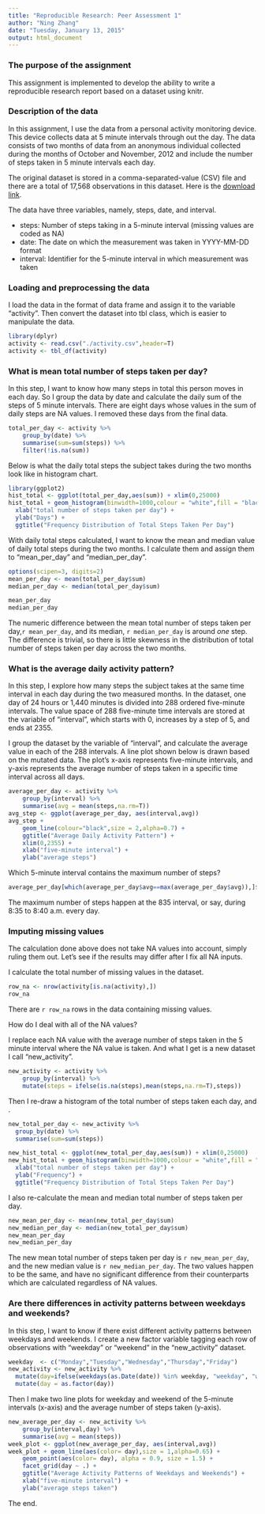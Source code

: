 ```yaml
---
title: "Reproducible Research: Peer Assessment 1"
author: "Ning Zhang"
date: "Tuesday, January 13, 2015"
output: html_document
---
```

### The purpose of the assignment

This assignment is implemented to develop the ability to write a reproducible research report based on a dataset using knitr.

### Description of the data

In this assignment, I use the data from a personal activity monitoring device. This device collects data at 5 minute intervals through out the day. The data consists of two months of data from an anonymous individual collected during the months of October and November, 2012 and include the number of steps taken in 5 minute intervals each day.  

The original dataset is stored in a comma-separated-value (CSV) file and there are a total of 17,568 observations in this dataset. Here is the [download link](https://d396qusza40orc.cloudfront.net/repdata%2Fdata%2Factivity.zip).  

The data have three variables, namely, steps, date, and interval.  

- steps: Number of steps taking in a 5-minute interval (missing values are coded as NA)
- date: The date on which the measurement was taken in YYYY-MM-DD format
- interval: Identifier for the 5-minute interval in which measurement was taken

### Loading and preprocessing the data

I load the data in the format of data frame and assign it to the variable "activity". Then convert the dataset into tbl class, which is easier to manipulate the data.

```r
library(dplyr)
activity <- read.csv("./activity.csv",header=T)
activity <- tbl_df(activity)
```

### What is mean total number of steps taken per day?

In this step, I want to know how many steps in total this person moves in each day. So I group the data by date and calculate the daily sum of the steps of 5 minute intervals. There are eight days whose values in the sum of daily steps are NA values. I removed these days from the final data.
```r
total_per_day <- activity %>%
    group_by(date) %>%
    summarise(sum=sum(steps)) %>%
    filter(!is.na(sum))
```

Below is what the daily total steps the subject takes during the two months look like in histogram chart.

```r
library(ggplot2)
hist_total <- ggplot(total_per_day,aes(sum)) + xlim(0,25000)
hist_total + geom_histogram(binwidth=1000,colour = "white",fill = "black",alpha=0.8) +
  xlab("total number of steps taken per day") +
  ylab("Days") + 
  ggtitle("Frequency Distribution of Total Steps Taken Per Day") 
```

With daily total steps calculated, I want to know the mean and median value of daily total steps during the two months. I calculate them and assign them to "mean_per_day" and "median_per_day".  

```r
options(scipen=3, digits=2)
mean_per_day <- mean(total_per_day$sum)
median_per_day <- median(total_per_day$sum)
```
```r
mean_per_day
median_per_day
```

The numeric difference between the mean total number of steps taken per day,`r mean_per_day`, and its median, `r median_per_day` is around *one* step. The difference is trivial, so there is little skewness in the distribution of total number of steps taken per day across the two months.

### What is the average daily activity pattern?

In this step, I explore how many steps the subject takes at the same time interval in each day during the two measured months. In the dataset, one day of 24 hours or 1,440 minutes is divided into 288 ordered five-minute intervals. The value space of 288 five-minute time intervals are stored at the variable of "interval", which starts with 0, increases by a step of 5, and ends at 2355.

I group the dataset by the variable of "interval", and calculate the average value in each of the 288 intervals. A line plot shown below is drawn based on the mutated data. The plot's x-axis represents five-minute intervals, and y-axis represents the average number of steps taken in a specific time interval across all days.

```r
average_per_day <- activity %>%
    group_by(interval) %>%
    summarise(avg = mean(steps,na.rm=T))
avg_step <- ggplot(average_per_day, aes(interval,avg))
avg_step + 
    geom_line(colour="black",size = 2,alpha=0.7) +
    ggtitle("Average Daily Activity Pattern") + 
    xlim(0,2355) +
    xlab("five-minute interval") + 
    ylab("average steps")
```

Which 5-minute interval contains the maximum number of steps?

```r
average_per_day[which(average_per_day$avg==max(average_per_day$avg)),]$interval
```

The maximum number of steps happen at the 835 interval, or say, during 8:35 to 8:40 a.m. every day.

### Imputing missing values

The calculation done above does not take NA values into account, simply ruling them out. Let's see if the results may differ after I fix all NA inputs.  

I calculate the total number of missing values in the dataset.

```r
row_na <- nrow(activity[is.na(activity),])
row_na
```

There are `r row_na` rows in the data containing missing values.  

How do I deal with all of the NA values?

I replace each NA value with the average number of steps taken in the 5 minute interval where the NA value is taken. And what I get is a new dataset I call "new_activity".

```r
new_activity <- activity %>%
    group_by(interval) %>%
    mutate(steps = ifelse(is.na(steps),mean(steps,na.rm=T),steps))
```

Then I re-draw a histogram of the total number of steps taken each day, and .

```r
new_total_per_day <- new_activity %>%
  group_by(date) %>%
  summarise(sum=sum(steps))

new_hist_total <- ggplot(new_total_per_day,aes(sum)) + xlim(0,25000)
new_hist_total + geom_histogram(binwidth=1000,colour = "white",fill = "black",alpha=0.8) +
  xlab("total number of steps taken per day") +
  ylab("Frequency") + 
  ggtitle("Frequency Distribution of Total Steps Taken Per Day") 
```

I also re-calculate the mean and median total number of steps taken per day.

```r
new_mean_per_day <- mean(new_total_per_day$sum)
new_median_per_day <- median(new_total_per_day$sum)
new_mean_per_day
new_median_per_day
```

The new mean total number of steps taken per day is `r new_mean_per_day`, and the new median value is `r new_median_per_day`. The two values happen to be the same, and have no significant difference from their counterparts which are calculated regardless of NA values.

### Are there differences in activity patterns between weekdays and weekends?

In this step, I want to know if there exist different activity patterns between weekdays and weekends. I create a new factor variable tagging each row of observations with "weekday" or "weekend" in the “new_activity” dataset.

```r
weekday  <- c("Monday","Tuesday","Wednesday","Thursday","Friday")
new_activity <- new_activity %>% 
  mutate(day=ifelse(weekdays(as.Date(date)) %in% weekday, "weekday", "weekend")) %>%
  mutate(day = as.factor(day))
```

Then I make two line plots for weekday and weekend of the 5-minute intervals (x-axis) and the average number of steps taken (y-axis).

```r
new_average_per_day <- new_activity %>% 
    group_by(interval,day) %>%
    summarise(avg = mean(steps))
week_plot <- ggplot(new_average_per_day, aes(interval,avg))
week_plot + geom_line(aes(color= day),size = 1,alpha=0.65) + 
    geom_point(aes(color= day), alpha = 0.9, size = 1.5) +
    facet_grid(day ~ .) + 
    ggtitle("Average Activity Patterns of Weekdays and Weekends") + 
    xlab("five-minute interval") + 
    ylab("average steps taken")
```

The end.